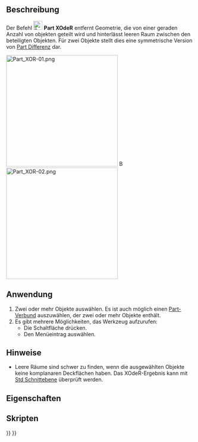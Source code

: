 <languages/>

{{Docnav/de
|[[Part_Slice/de|Zerschneiden]]
|[[Part_CheckGeometry/de|GeometriePrüfen]]
|[[Part_Workbench/de|Part]]
|IconL=Part_Slice.svg
|IconR=Part_CheckGeometry.svg
|IconC=Workbench_Part.svg
}}

{{GuiCommand/de
|Name=Part XOR
|Name/de=Part XOdeR
|MenuLocation=Formteil → Teilen → BooleanXOR
|Workbenches=[[Part_Workbench/de|Part]]
|Version=0.17
|SeeAlso=[[Part_BooleanFragments/de|Part BoolescheFragmente]], [[Part_Slice/de|Part Zerschneiden]], [[Part_CompJoinFeatures/de|Part AuswahlVerbindungsmethoden]], [[Part_Boolean/de|Part Boolesche Operationen]]
}}

<span id="Description"></span>
==Beschreibung==

Der Befehl [[Image:Part_XOR.svg|24px]] '''Part XOdeR''' entfernt Geometrie, die von einer geraden Anzahl von objekten geteilt wird und hinterlässt leeren Raum zwischen den beteiligten Objekten. Für zwei Objekte stellt dies eine symmetrische Version von [[Part_Cut/de|Part Differenz]] dar.

[[Image:Part_XOR-01.png|300px]] [[Image:Button_right.svg|16px|link=]]
[[Image:Part_XOR-02.png|300px]]
{{Caption|Drei überlappende Objekte → Resultierendes Objekt}}

<span id="Usage"></span>
==Anwendung==

# Zwei oder mehr Objekte auswählen. Es ist auch möglich einen [[Part_Compound/de|Part-Verbund]] auszuwählen, der zwei oder mehr Objekte enthält.
# Es gibt mehrere Möglichkeiten, das Werkzeug aufzurufen:
#* Die Schaltfläche {{Button|[[Image:Part_XOR.svg|16px]] [[Part_XOR/de|Boolean XOR]]}} drücken.
#* Den Menüeintrag {{MenuCommand|Part → Teilen → [[Image:Part_XOR.svg|16px]] Boolesches exklusives Oder (XOR)}} auswählen.

<span id="Notes"></span>
==Hinweise==

* Leere Räume sind schwer zu finden, wenn die ausgewählten Objekte keine komplanaren Deckflächen haben. Das XOdeR-Ergebnis kann mit [[Std_ToggleClipPlane/de|Std Schnittebene]] überprüft werden.

<span id="Properties"></span>
==Eigenschaften==

<span id="Scripting"></span>
==Skripten==


{{Docnav/de
|[[Part_Slice/de|Zerschneiden]]
|[[Part_CheckGeometry/de|GeometriePrüfen]]
|[[Part_Workbench/de|Part]]
|IconL=Part_Slice.svg
|IconR=Part_CheckGeometry.svg
|IconC=Workbench_Part.svg
}}

{{Part_Tools_navi{{#translation:}}}}
{{Userdocnavi{{#translation:}}}}